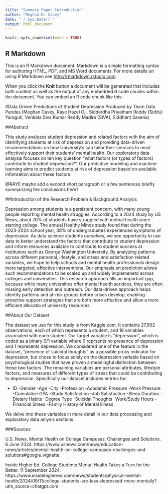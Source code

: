```yaml
---
title: "Summary Paper Introduction"
author: "Meghan N. Casey"
date: "`r Sys.Date()`"
output: html_document
---
```


```r
knitr::opts_chunk$set(echo = TRUE)
```

## R Markdown

This is an R Markdown document. Markdown is a simple formatting syntax for authoring HTML, PDF, and MS Word documents. For more details on using R Markdown see <http://rmarkdown.rstudio.com>.

When you click the **Knit** button a document will be generated that includes both content as well as the output of any embedded R code chunks within the document. You can embed an R code chunk like this:

#Data Driven Predictions of Student Depression
Produced by Team Data Pandas (Meghan Casey, Raye Hazel Oji, Siddardha Priyatham Reddy (Siddu)  Yaraguti, Venkata Siva Kumar Reddy Madire (SIVA), Siddhant Saxena)

##Abstract

  This study analyzes student depression and related factors with the aim of identifying students at risk of depression and providing data-driven recommendations on how University's can tailor their services to most effectively support their students' mental health. Our exploratory data analysis focuses on teh key question "what factors (or types of factors) contribute to student depression?". Our predictive modeling and machine learning aims to predict students at risk of depression based on available infomration about these factors. 
  
  @RAYE maybe add a second short paragraph or a few sentences briefly summarizing the conclusions here?

##Introduction of the Research Problem & Background Analysis

  Depression among students is a persistent concern, with many young people reporting mental health struggles. According to a 2024 study by US News, about 70% of students have struggled with metnal health since starting college. The annual Healthy Minds study found that during the 2023-2024 school year, 38% of undergraduates experienced symptoms of depression. As data science students ourselves, we see opportunity to use data to better understand the factors that contribute to student depression and inform resources available to contribute to student success at instituions such as George Washington University. By analyzing patterns across different personal, lifestyle, and stress and satisfaction related variables, we hope to help schools and mental health professionals design more targeted, effective interventions. Our emphasis on prediction allows such recommendations to be scaled up and widely implemenetd across colleges and universities. This research approach fills an important gap, because while many universities offer mental health services, they are often missing early detection and outreach. Our data-driven approach helps identify patterns and at-risk groups before crises develop, enabling proactive support strategies that are both more effective and allow a more efficient allocatio of university resources.
  
##About Our Dataset

  The dataset we use for this study is from Kaggle.com. It contains 27,902 observations, each of which represents a student, and 18 variables associated with each student. Our target variable is "depression", which is coded as a binary 0/1 variable where 0 reprsents no presence of depression and 1 represents depression. We considered one of the featurs in the dataset, "presence of suicidal thoughts" as a possible proxy indicator for depression, but chose to focus solely on the depression variable based on psychological studies that have proven a meaningful distinction between these two factors. The remaining variables are personal attributes, lifestyle factors, and measures of different types of stress that could be contributing to depression. Specifically our dataset includes entries for:
  
  - ID
  -Gender
  -Age
  -City
  -Profession
  -Academic Pressure
  -Work Pressure
  -Cumulative GPA
  -Study Satisfaction
  -Job Satisfaction
  -Sleep Duration
  -Dietary Habits
  -Degree Type
  -Suicidal Thoughts
  -Work/Study Hours
  -Financial Stress
  -Family History of Mental Illness
  
We delve into these variables in more detail in our data processing and exploratory data anlysis sections. 


###Sources

U.S. News. Mental Health on College Campuses: Challenges and Solutions. 6 June 2024. https://www.usnews.com/news/education-news/articles/mental-health-on-college-campuses-challenges-and-solutions#google_vignette. 

Inside Higher Ed. College Students Mental Health Takes a Turn for the Better. 11 September 2024. https://www.insidehighered.com/news/students/physical-mental-health/2024/09/11/college-students-are-less-depressed-more-mentally?utm_source=chatgpt.com.